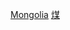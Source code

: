 {{Commons category|Coal mines in Mongolia}}
{{Portal|能源}}

[[Category:各國煤礦|Mongolia]]
[[Category:蒙古国矿业|煤]]